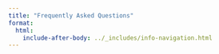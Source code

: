 ```yaml
---
title: "Frequently Asked Questions"
format: 
  html:
    include-after-body: ../_includes/info-navigation.html
---
```

